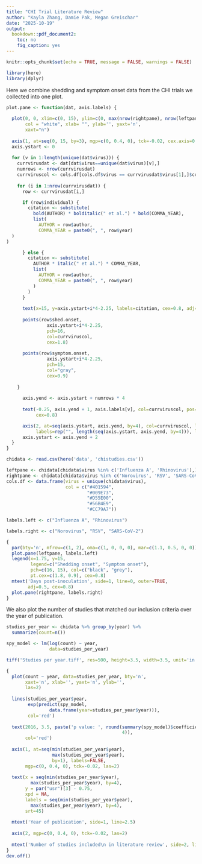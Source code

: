 ---
title: "CHI Trial Literature Review"
author: "Kayla Zhang, Damie Pak, Megan Greischar"
date: "2025-10-19"
output:
  bookdown::pdf_document2:
    toc: no
    fig_caption: yes
---

```{r setup, include=FALSE}
knitr::opts_chunk$set(echo = TRUE, message = FALSE, warnings = FALSE)
```

```{r}
library(here)
library(dplyr)
```

Here we combine shedding and symptom onset data from the CHI trials we 
collected into one plot.
```{r, fig.height = 6.5, fig.width = 6.5}
plot.pane <- function(dat, axis.labels) {
  
  plot(0, 0, xlim=c(0, 15), ylim=c(0, max(nrow(rightpane), nrow(leftpane)) * 4) + 3, 
       col = "white", xlab= "", ylab='', yaxt='n',
       xaxt="n")
  
  axis(1, at=seq(0, 15, by=3), mgp=c(0, 0.4, 0), tck=-0.02, cex.axis=0.8)
  axis.ystart <- 0
  
  for (v in 1:length(unique(dat$virus))) {
    currvirusdat <- dat[dat$virus==unique(dat$virus)[v],]
    numrows <- nrow(currvirusdat)
    currviruscol <- cols.df[cols.df$virus == currvirusdat$virus[1],]$col
    
    for (i in 1:nrow(currvirusdat)) {
      row <- currvirusdat[i,]

      if (row$individual) {
        citation <- substitute(
          bold(AUTHOR) * bolditalic(" et al.") * bold(COMMA_YEAR),
          list(
            AUTHOR = row$author,
            COMMA_YEAR = paste0(", ", row$year)
  )
)

      } else {
        citation <- substitute(
          AUTHOR * italic(" et al.") * COMMA_YEAR,
          list(
            AUTHOR = row$author,
            COMMA_YEAR = paste0(", ", row$year)
          )
        )
      }
    
      text(x=15, y=axis.ystart+i*4-2.25, labels=citation, cex=0.8, adj=1)
      
      points(row$shed.onset, 
               axis.ystart+i*4-2.25, 
               pch=16, 
               col=currviruscol, 
               cex=1.8)
      
      points(row$symptom.onset, 
               axis.ystart+i*4-2.25, 
               pch=15, 
               col="gray", 
               cex=0.9)
    
    }
    
      axis.yend <- axis.ystart + numrows * 4
      
      text(-0.25, axis.yend + 1, axis.labels[v], col=currviruscol, pos=4,
           cex=0.8)

      axis(2, at=seq(axis.ystart, axis.yend, by=4), col=currviruscol, lwd.ticks=0, 
           labels=rep("", length(seq(axis.ystart, axis.yend, by=4))), las=2, col.axis=currviruscol)
      axis.ystart <- axis.yend + 2
  }
}

chidata <- read.csv(here('data', 'chistudies.csv'))

leftpane <- chidata[chidata$virus %in% c('Influenza A', 'Rhinovirus'),]
rightpane <- chidata[chidata$virus %in% c('Norovirus', 'RSV', 'SARS-CoV-2'),]
cols.df <- data.frame(virus = unique(chidata$virus), 
                      col = c("#401594",
                              "#009E73", 
                              "#D55E00",
                              "#56B4E9",
                              "#CC79A7"))

labels.left <- c("Influenza A", "Rhinovirus")

labels.right <- c("Norovirus", "RSV", "SARS-CoV-2")

{
  par(bty='n', mfrow=c(1, 2), oma=c(1, 0, 0, 0), mar=c(1.1, 0.5, 0, 0))
  plot.pane(leftpane, labels.left)
  legend(x=1.75, y=15,
         legend=c("Shedding onset", "Symptom onset"),
         pch=c(16, 15), col=c("black", "grey"),
         pt.cex=c(1.8, 0.9), cex=0.8)
  mtext('Days post-inoculation', side=1, line=0, outer=TRUE,
        adj=0.5, cex=0.8)
  plot.pane(rightpane, labels.right)
}
```

We also plot the number of studies that matched our inclusion criteria over the
year of publication.
```{r}
studies_per_year <- chidata %>% group_by(year) %>% 
  summarize(count=n()) 

spy_model <- lm(log(count) ~ year,
                data=studies_per_year)

tiff('Studies per year.tiff', res=500, height=3.5, width=3.5, unit='in')

{
  plot(count ~ year, data=studies_per_year, bty='n', 
       xaxt='n', xlab='', yaxt='n', ylab='',
       las=2)
  
  lines(studies_per_year$year,
        exp(predict(spy_model, 
                data.frame(year=studies_per_year$year))),
        col='red')
  
  text(2016, 3.5, paste('p value: ', round(summary(spy_model)$coefficients[2, 4],
                                           4)),
       col='red')
  
  axis(1, at=seq(min(studies_per_year$year),
                 max(studies_per_year$year),
                 by=1), labels=FALSE,
       mgp=c(0, 0.4, 0), tck=-0.02, las=2)
  
  text(x = seq(min(studies_per_year$year),
         max(studies_per_year$year), by=4),
       y = par("usr")[3] - 0.75,
       xpd = NA,
       labels = seq(min(studies_per_year$year),
         max(studies_per_year$year), by=4),
       srt=45)
  
  mtext('Year of publication', side=1, line=2.5)
  
  axis(2, mgp=c(0, 0.4, 0), tck=-0.02, las=2)
  
  mtext('Number of studies included\n in literature review', side=2, line=1.5)
}
dev.off()
```


